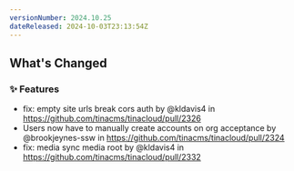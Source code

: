 ```yaml
---
versionNumber: 2024.10.25
dateReleased: 2024-10-03T23:13:54Z
---
```


<!-- Release notes generated using configuration in .github/release.yml at main -->

## What's Changed
### ✨ Features
* fix: empty site urls break cors auth by @kldavis4 in https://github.com/tinacms/tinacloud/pull/2326
* Users now have to manually create accounts on org acceptance by @brookjeynes-ssw in https://github.com/tinacms/tinacloud/pull/2324
* fix: media sync media root by @kldavis4 in https://github.com/tinacms/tinacloud/pull/2332



